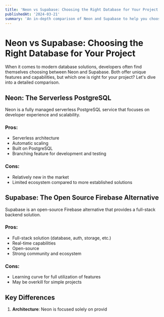 ```yaml
---
title: 'Neon vs Supabase: Choosing the Right Database for Your Project'
publishedAt: '2024-03-21'
summary: 'An in-depth comparison of Neon and Supabase to help you choose the best database solution for your next project'
---
```


# Neon vs Supabase: Choosing the Right Database for Your Project

When it comes to modern database solutions, developers often find themselves choosing between Neon and Supabase. Both offer unique features and capabilities, but which one is right for your project? Let's dive into a detailed comparison.

## Neon: The Serverless PostgreSQL

Neon is a fully managed serverless PostgreSQL service that focuses on developer experience and scalability.

### Pros:
- Serverless architecture
- Automatic scaling
- Built on PostgreSQL
- Branching feature for development and testing

### Cons:
- Relatively new in the market
- Limited ecosystem compared to more established solutions

## Supabase: The Open Source Firebase Alternative

Supabase is an open-source Firebase alternative that provides a full-stack backend solution.

### Pros:
- Full-stack solution (database, auth, storage, etc.)
- Real-time capabilities
- Open-source
- Strong community and ecosystem

### Cons:
- Learning curve for full utilization of features
- May be overkill for simple projects

## Key Differences

1. **Architecture**: Neon is focused solely on provid